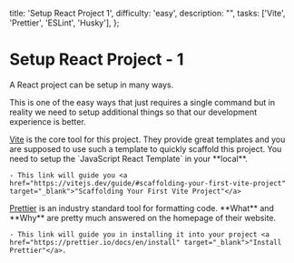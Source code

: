 
  title: 'Setup React Project 1',
  difficulty: 'easy',
  description:
    "",
  tasks: ['Vite', 'Prettier', 'ESLint', 'Husky'],
};

# Setup React Project - 1

A React project can be setup in many ways.

This is one of the easy ways that just requires a single command but in reality we need to setup additional things so that our development experience is better.

<ProjectTasks>
  <ProjectTaskItem id={1} taskName='Vite'>
    <a href="https://vitejs.dev/" target="_blank">Vite</a> is the core tool for this project. They provide great templates and you are supposed to use such a template to quickly scaffold this project.
    You need to setup the `JavaScript React Template` in your **local**.
    
    - This link will guide you <a href="https://vitejs.dev/guide/#scaffolding-your-first-vite-project" target="_blank">"Scaffolding Your First Vite Project"</a>
  </ProjectTaskItem>
  
  <ProjectTaskItem id={2} taskName='Prettier'>
    <a href="https://prettier.io/" target="_blank">Prettier</a> is an industry standard tool for formatting code. **What** and **Why** are pretty much answered on the homepage of their website.

    - This link will guide you in installing it into your project <a href="https://prettier.io/docs/en/install" target="_blank">"Install Prettier"</a>.
  </ProjectTaskItem>
</ProjectTasks>